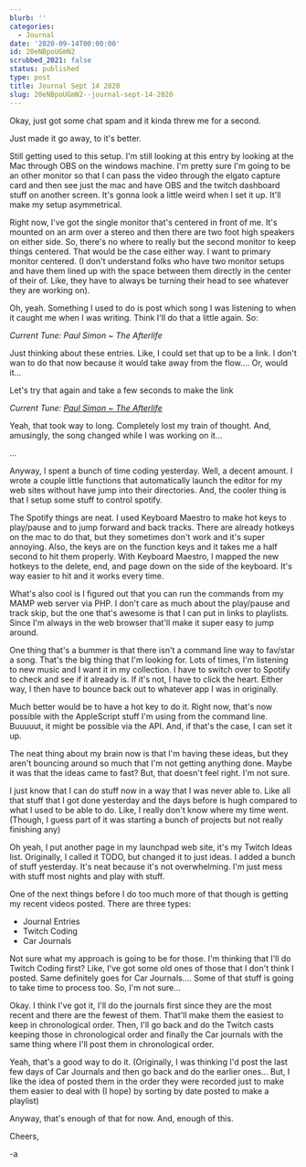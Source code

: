 ```yaml
---
blurb: ''
categories:
  - Journal
date: '2020-09-14T00:00:00'
id: 20eNBpoUGmN2
scrubbed_2021: false
status: published
type: post
title: Journal Sept 14 2020
slug: 20eNBpoUGmN2--journal-sept-14-2020
---
```


Okay, just got some chat spam and it kinda threw me for a second. 

Just made it go away, to it's better. 

Still getting used to this setup. I'm still looking at this entry by looking at the Mac through OBS on the windows machine. I'm pretty sure I'm going to be an other monitor so that I can pass the video through the elgato capture card and then see just the mac and have OBS and the twitch dashboard stuff on another screen. It's gonna look a little weird when I set it up. It'll make my setup asymmetrical. 

Right now, I've got the single monitor that's centered in front of me. It's mounted on an arm over a stereo and then there are two foot high speakers on either side. So, there's no where to really but the second monitor to keep things centered. That would be the case either way. I want to primary monitor centered. (I don't understand folks who have two monitor setups and have them lined up with the space between them directly in the center of their of. Like, they have to always be turning their head to see whatever they are working on).

Oh, yeah. Something I used to do is post which song I was listening to when it caught me when I was writing. Think I'll do that a little again. So:

*Current Tune: Paul Simon ~ The Afterlife*

Just thinking about these entries. Like, I could set that up to be a link. I don't wan to do that now because it would take away from the flow.... Or, would it...


Let's try that again and take a few seconds to make the link


*Current Tune: [Paul Simon ~ The Afterlife](https://www.youtube.com/watch?v=TB7D7rWEIRk)*

Yeah, that took way to long. Completely lost my train of thought. And, amusingly, the song changed while I was working on it... 

...

Anyway, I spent a bunch of time coding yesterday. Well, a decent amount. I wrote a couple little functions that automatically launch the editor for my web sites without have jump into their directories. And, the cooler thing is that I setup some stuff to control spotify. 

The Spotify things are neat. I used Keyboard Maestro to make hot keys to play/pause and to jump forward and back tracks. There are already hotkeys on the mac to do that, but they sometimes don't work and it's super annoying. Also, the keys are on the function keys and it takes me a half second to hit them properly. With Keyboard Maestro, I mapped the new hotkeys to the delete, end, and page down on the side of the keyboard. It's way easier to hit and it works every time. 

What's also cool is I figured out that you can run the commands from my MAMP web server via PHP. I don't care as much about the play/pause and track skip, but the one that's awesome is that I can put in links to playlists. Since I'm always in the web browser that'll make it super easy to jump around. 

One thing that's a bummer is that there isn't a command line way to fav/star a song. That's the big thing that I'm looking for. Lots of times, I'm listening to new music and I want it in my collection. I have to switch over to Spotify to check and see if it already is. If it's not, I have to click the heart. Either way, I then have to bounce back out to whatever app I was in originally. 

Much better would be to have a hot key to do it. Right now, that's now possible with the AppleScript stuff I'm using from the command line. Buuuuut, it might be possible via the API. And, if that's the case, I can set it up. 

The neat thing about my brain now is that I'm having these ideas, but they aren't  bouncing around so much that I'm not getting anything done. Maybe it was that the ideas came to fast? But, that doesn't feel right. I'm not sure. 

I just know that I can do stuff now in a way that I was never able to. Like all that stuff that I got done yesterday and the days before is hugh compared to what I used to be able to do. Like, I really don't know where my time went. (Though, I guess part of it was starting a bunch of projects but not really finishing any)

Oh yeah, I put another page in my launchpad web site, it's my Twitch Ideas list. Originally, I called it TODO, but changed it to just ideas. I added a bunch of stuff yesterday. It's neat because it's not overwhelming. I'm just mess with stuff most nights and play with stuff. 

One of the next things before I do too much more of that though is getting my recent videos posted. There are three types:

- Journal Entries
- Twitch Coding 
- Car Journals

Not sure what my approach is going to be for those. I'm thinking that I'll do Twitch Coding first? Like, I've got some old ones of those that I don't think I posted. Same definitely goes for Car Journals.... Some of that stuff is going to take time to process too. So, I'm not sure...

Okay. I think I've got it, I'll do the journals first since they are the most recent and there are the fewest of them. That'll make them the easiest to keep in chronological order. Then, I'll go back and do the Twitch casts keeping those in chronological order and finally the Car journals with the same thing where I'll post them in chronological order. 

Yeah, that's a good way to do it. (Originally, I was thinking I'd post the last few days of Car Journals and then go back and do the earlier ones... But, I like the idea of posted them in the order they were recorded just to make them easier to deal with (I hope) by sorting by date posted to make a playlist)

Anyway, that's enough of that for now. And, enough of this. 

Cheers,

-a
